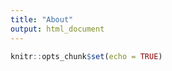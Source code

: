 ```yaml
---
title: "About"
output: html_document
---
```


```r
knitr::opts_chunk$set(echo = TRUE)
```



